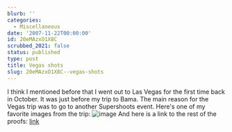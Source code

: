 ```yaml
---
blurb: ''
categories:
  - Miscellaneous
date: '2007-11-22T00:00:00'
id: 20eMAzxO1X8C
scrubbed_2021: false
status: published
type: post
title: Vegas shots
slug: 20eMAzxO1X8C--vegas-shots
---
```


I think I mentioned before that I went out to Las Vegas for the
first time back in October. It was just before my trip to Bama. The
main reason for the Vegas trip was to go to another Supershoots
event. Here's one of my favorite images from the trip:
![image](http://www.alanwsmith.com/proofs/d/18-1/20071013-0045.jpg)
And here is a link to the rest of the proofs:
[link](http://www.alanwsmith.com/proofs/view/vegas2007)
